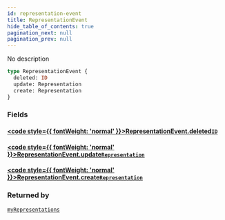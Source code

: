 ```yaml
---
id: representation-event
title: RepresentationEvent
hide_table_of_contents: true
pagination_next: null
pagination_prev: null
---
```








No description

```graphql
type RepresentationEvent {
  deleted: ID
  update: Representation
  create: Representation
}
```


### Fields

#### [<code style={{ fontWeight: 'normal' }}>RepresentationEvent.<b>deleted</b></code>](#)<Bullet />[`ID`](/docs/schemas/mikro/scalars/id) <Badge class="secondary" text="scalar"/>
> 
> 

#### [<code style={{ fontWeight: 'normal' }}>RepresentationEvent.<b>update</b></code>](#)<Bullet />[`Representation`](/docs/schemas/mikro/objects/representation) <Badge class="secondary" text="object"/>
> 
> 

#### [<code style={{ fontWeight: 'normal' }}>RepresentationEvent.<b>create</b></code>](#)<Bullet />[`Representation`](/docs/schemas/mikro/objects/representation) <Badge class="secondary" text="object"/>
> 
> 



### Returned by

[`myRepresentations`](/docs/schemas/mikro/subscriptions/my-representations)  <Badge class="secondary" text="subscription"/>



